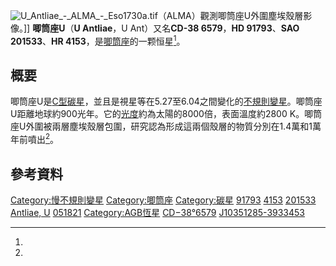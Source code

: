 {{Starbox begin 
| name = 唧筒座U<br>U Antliae 
}}
{{Starbox image
| image=
{{Location mark
|image=Antlia constellation map.svg|alt=|float=center|width=260
|label=|position=right
|mark=Red circle.svg|mark_width=10|mark_link=U Ant
|x=332|y=618
}}
|caption=唧筒座U在天球上的位置（紅圈內）
}}
{{Starbox observe 
| epoch = J2000 
| ra = {{RA|10|35|12.852}}<ref name="van Leeuwen2007"/> 
| dec = {{DEC|−39|33|45.32}}<ref name="van Leeuwen2007"/> 
| appmag_v = 5.27 - 6.04<ref name=AAVSOU/>
| constell = [[唧筒座|唧筒座]]<ref name=SIMBAD /><ref name=DATA /> 
}}
{{Starbox character 
| class = C5,3<ref name=yamashita/>
| b-v = 2.84<ref name=ducati/>
| u-b = 7.10<ref name=ducati/>
| variable = [[不規則變星|脈動型不規則變星]]（LB）<ref name=gcvs/>
}}
{{Starbox astrometry 
| radial_v = 41.00<ref name=rv/>
| prop_mo_ra = −31.02 ± 0.56<ref name="van Leeuwen2007"/> 
| prop_mo_dec = 3.50 ±  0.53<ref name="van Leeuwen2007"/>
| parallax = 3.73 
| p_error = 0.54
| parallax_footnote = <ref name="van Leeuwen2007"/> 
| absmag_v = −5.22<ref name=guandalini/>
}}
{{Starbox detail
| mass = 1.04{{cn|date=December 2016}}
| radius = 350{{cn|date=December 2016}}
| luminosity = 8,000<ref name=kerschbaum/>
| temperature = 2,800<ref name=kerschbaum/>
| metal = 
| rotation = 
| age =
}}
{{Starbox catalog 
| names = [[HD星表|HD]] 91793，[[HR星表|HR]] 4153, [[依巴谷星表|HIP]] 51821, [[波恩星表|CD]]−38°6579, [[2微米全天巡天|2MASS]] J10351285-3933453, [[PPM星表|PPM]] 287864, [[美国变星观测者协会|AAVSO]] 1030–39, [[SAO星表|SAO]] 201533
}}
{{Starbox reference 
| Simbad = HD+91793 
}}
{{Starbox end}}
{{Sky|10|35|12.8507|-|39|33|45.319|1000000000}}

[[File:U_Antliae_-_ALMA_-_Eso1730a.tif|thumb]]（ALMA）觀測唧筒座U外圍塵埃殼層影像。]]
'''唧筒座U'''（'''U Antliae'''，U Ant）又名'''CD-38 6579'''，'''HD 91793'''、'''SAO 201533'''、'''HR 4153'''，是[[唧筒座|唧筒座]]的一颗恒星<ref name=SIMBAD />。

== 概要 ==
唧筒座U是[[恆星光譜|C型]][[碳星|碳星]]，並且是視星等在5.27至6.04之間變化的[[不規則變星|不規則變星]]。唧筒座U距離地球約900光年。它的[[光度|光度]]約為太陽的8000倍，表面溫度約2800 K。唧筒座U外圍被兩層塵埃殼層包圍，研究認為形成這兩個殼層的物質分別在1.4萬和1萬年前噴出<ref name="Izumiura"/>。

== 參考資料 ==
{{reflist|refs=

<ref name=SIMBAD>{{cite web | url=http://simbad.u-strasbg.fr/simbad/sim-id?Ident=HR+4153 | title=Pulsating variable Star | publisher=Centre de Données astronomiques de Strasbourg | work=SIMBAD | accessdate=2012-07-13 | archive-date=2019-07-30 | archive-url=https://web.archive.org/web/20190730050000/http://simbad.u-strasbg.fr/simbad/sim-id?Ident=HR+4153 | dead-url=no }}</ref>

<ref name=DATA>{{cite web | url=http://vizier.u-strasbg.fr/viz-bin/VizieR-5?-out.add=.&-source=5050&-corr=PK=HR&-out.max=9999&HR=4153 | title=VizieR Detailed Page | accessdate=2012-07-13 | archive-date=2016-03-05 | archive-url=https://web.archive.org/web/20160305004926/http://vizier.u-strasbg.fr/viz-bin/VizieR-5?-out.add=.&-source=5050&-corr=PK=HR&-out.max=9999&HR=4153 | dead-url=no }}</ref>

<ref name=guandalini>{{cite journal | bibcode=2013A&A...555A.120G    |title=Luminosities of carbon-rich asymptotic giant branch stars in the Milky Way |author = Guandalini, R. |author2 = Cristallo, S. |journal = Astronomy & Astrophysics |volume = 555 | id = A120 | pages = 7 |date=2013|arxiv = 1305.4203 |doi = 10.1051/0004-6361/201321225 }}</ref>

<ref name="Izumiura">{{cite journal|title=A double dust shell surrounding the carbon star U Antliae|url=https://archive.org/details/sim_astronomy-and-astrophysics_1997-07_323_2/page/449|author1=Izumiura, H.|author2=Waters, L. B. F. M.|author3=de Jong, T.|author4=Loup, C.|author5=Bontekoe, Tj. R.|author6=Kester, D. J. M. | journal=Astronomy and Astrophysics|volume=323| pages=449–60 |year=1997 | bibcode=1997A&A...323..449I}}</ref>

<ref name="van Leeuwen2007">{{cite journal | title=Validation of the new Hipparcos reduction | url=http://www.aanda.org/articles/aa/full/2007/41/aa8357-07/aa8357-07.html | last1=van Leeuwen | first1=F. | journal=Astronomy and Astrophysics | volume=474 | issue=2 | pages=653–664 | year=2007 | arxiv=0708.1752 | bibcode=2007A&A...474..653V | doi=10.1051/0004-6361:20078357 | access-date=2017-09-25 | archive-date=2019-03-28 | archive-url=https://web.archive.org/web/20190328164651/https://www.aanda.org/articles/aa/full/2007/41/aa8357-07/aa8357-07.html | dead-url=no }}[http://webviz.u-strasbg.fr/viz-bin/VizieR-5?-out.add=.&-source=I/311/hip2&recno=51657 Vizier catalog entry ] {{Wayback|url=http://webviz.u-strasbg.fr/viz-bin/VizieR-5?-out.add=.&-source=I%2F311%2Fhip2&recno=51657 |date=20160304205016 }}</ref>

<ref name=kerschbaum>{{cite journal|bibcode=2010A&A...518L.140K|arxiv=1005.2689|title=The detached dust shells of AQ Andromedae, U Antliae, and TT Cygni|journal=Astronomy and Astrophysics|volume=518|pages=L140|author1=Kerschbaum|first1=F.|last2=Ladjal|first2=D.|last3=Ottensamer|first3=R.|last4=Groenewegen|first4=M. A. T.|last5=Mecina|first5=M.|last6=Blommaert|first6=J. A. D. L.|last7=Baumann|first7=B.|last8=Decin|first8=L.|last9=Vandenbussche|first9=B.|last10=Waelkens|first10=C.|last11=Posch|first11=T.|last12=Huygen|first12=E.|last13=De Meester|first13=W.|last14=Regibo|first14=S.|last15=Royer|first15=P.|last16=Exter|first16=K.|last17=Jean|first17=C.|year=2010|doi=10.1051/0004-6361/201014633}}</ref>

<ref name=ducati>{{cite journal|bibcode=2002yCat.2237....0D|title=VizieR Online Data Catalog: Catalogue of Stellar Photometry in Johnson's 11-color system|journal=CDS/ADC Collection of Electronic Catalogues|volume=2237|author1=Ducati|first1=J. R.|year=2002}}</ref>

<ref name=yamashita>{{cite journal|bibcode=1975AnTok..15...47Y|title=The C-classification of spectra of carbon stars. II|journal=Tokyo|volume=15|pages=47|author1=Yamashita|first1=Y.|year=1975}}</ref>

<ref name=gcvs>{{cite journal|bibcode=2009yCat....102025S|title=VizieR Online Data Catalog: General Catalogue of Variable Stars (Samus+ 2007-2013)|journal=VizieR On-line Data Catalog: B/gcvs.  Originally published in: 2009yCat....102025S|volume=1|display-authors=etal|author1=Samus|first1=N. N.|last2=Durlevich|first2=O. V.|year=2009}}</ref>

<ref name=rv>{{cite journal|bibcode=2006AstL...32..759G|title=Pulkovo Compilation of Radial Velocities for 35 495 Hipparcos stars in a common system|journal=Astronomy Letters|volume=32|issue=11|pages=759|author1=Gontcharov|first1=G. A.|year=2006|doi=10.1134/S1063773706110065|arxiv = 1606.08053 }}</ref>

<ref name=AAVSOU>{{cite web |url=http://www.aavso.org/vsx/index.php?view=detail.top&oid=446 |title=U Antliae |author=Otero, Sebastian |date=3 November 2011 |work=AAVSO Website |publisher=American Association of Variable Star Observers |accessdate=25 July 2014 |archive-date=2017-11-07 |archive-url=https://web.archive.org/web/20171107122731/http://www.aavso.org/vsx/index.php?view=detail.top&oid=446 |dead-url=no }}</ref>

}}

{{唧筒座恒星}}

[[Category:慢不規則變星|Category:慢不規則變星]]
[[Category:唧筒座|Category:唧筒座]]
[[Category:碳星|Category:碳星]]
[[Category:HD和HDE天體|91793]]
[[Category:HR天體|4153]]
[[Category:SAO天體|201533]]
[[Category:以变星命名法命名的天体|Antliae, U]]
[[Category:HIP天體|051821]]
[[Category:AGB恆星|Category:AGB恆星]]
[[Category:BD、CD和CP天体|CD−38°6579]]
[[Category:2MASS天體|J10351285-3933453]]